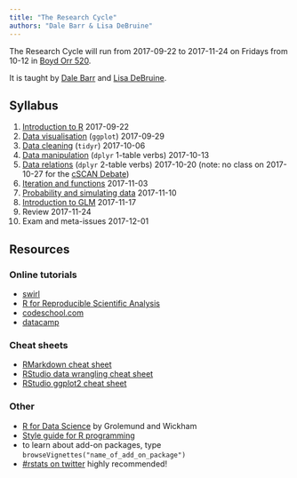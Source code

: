 ```yaml
---
title: "The Research Cycle"
authors: "Dale Barr & Lisa DeBruine"
---
```


The Research Cycle will run from 2017-09-22 to 2017-11-24 on Fridays from 10-12 in 
[Boyd Orr 520](https://www.google.com/maps/d/viewer?mid=1Zdd1zxeex09Awbz3t1Mm4KEvxKI&hl=en&ll=55.87327%2C-4.292779&z=17).

It is taught by [Dale Barr](http://talklab.psy.gla.ac.uk/) and [Lisa DeBruine](http://facelab.org/debruine).

## Syllabus

1. [Introduction to R](01_intro.html) 2017-09-22
2. [Data visualisation](02_ggplot.html) (`ggplot`) 2017-09-29
3. [Data cleaning](03_tidyr.html) (`tidyr`) 2017-10-06
4. [Data manipulation](04_dplyr.html) (`dplyr` 1-table verbs) 2017-10-13
5. [Data relations](05_joins.html) (`dplyr` 2-table verbs) 2017-10-20
    (note: no class on 2017-10-27 for the [cSCAN Debate](http://tinyurl.com/cSCAN2017))
6. [Iteration and functions](06_functions.html) 2017-11-03
7. [Probability and simulating data](07_simulation.html) 2017-11-10
8. [Introduction to GLM](08_glm.html) 2017-11-17
9. Review 2017-11-24
10. Exam and meta-issues 2017-12-01

## Resources

### Online tutorials

- [swirl](http://swirlstats.com)
- [R for Reproducible Scientific Analysis](http://swcarpentry.github.io/r-novice-gapminder/)
- [codeschool.com](http://tryr.codeschool.com)
- [datacamp](https://www.datacamp.com/courses/free-introduction-to-r)

### Cheat sheets

- [RMarkdown cheat sheet](http://www.rstudio.com/wp-content/uploads/2015/02/rmarkdown-cheatsheet.pdf)
- [RStudio data wrangling cheat sheet](https://www.rstudio.com/wp-content/uploads/2015/02/data-wrangling-cheatsheet.pdf)
- [RStudio ggplot2 cheat sheet](http://www.rstudio.com/wp-content/uploads/2015/12/ggplot2-cheatsheet-2.0.pdf)

### Other

- [R for Data Science](http://r4ds.had.co.nz) by Grolemund and Wickham
- [Style guide for R programming](http://style.tidyverse.org)
- to learn about add-on packages, type `browseVignettes("name_of_add_on_package")`
- [#rstats on twitter](https://twitter.com/search?q=%2523rstats) highly recommended!
